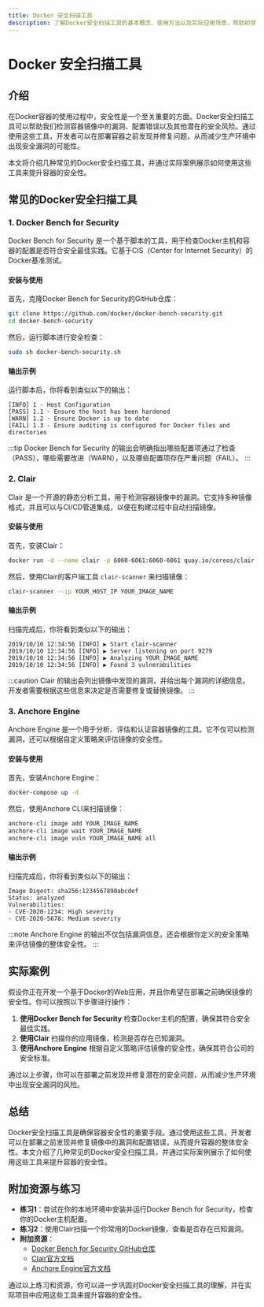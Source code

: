 ```yaml
---
title: Docker 安全扫描工具
description: 了解Docker安全扫描工具的基本概念、使用方法以及实际应用场景，帮助初学者提升Docker容器的安全性。
---
```


# Docker 安全扫描工具

## 介绍

在Docker容器的使用过程中，安全性是一个至关重要的方面。Docker安全扫描工具可以帮助我们检测容器镜像中的漏洞、配置错误以及其他潜在的安全风险。通过使用这些工具，开发者可以在部署容器之前发现并修复问题，从而减少生产环境中出现安全漏洞的可能性。

本文将介绍几种常见的Docker安全扫描工具，并通过实际案例展示如何使用这些工具来提升容器的安全性。

## 常见的Docker安全扫描工具

### 1. Docker Bench for Security

Docker Bench for Security 是一个基于脚本的工具，用于检查Docker主机和容器的配置是否符合安全最佳实践。它基于CIS（Center for Internet Security）的Docker基准测试。

#### 安装与使用

首先，克隆Docker Bench for Security的GitHub仓库：

```bash
git clone https://github.com/docker/docker-bench-security.git
cd docker-bench-security
```

然后，运行脚本进行安全检查：

```bash
sudo sh docker-bench-security.sh
```

#### 输出示例

运行脚本后，你将看到类似以下的输出：

```plaintext
[INFO] 1 - Host Configuration
[PASS] 1.1 - Ensure the host has been hardened
[WARN] 1.2 - Ensure Docker is up to date
[FAIL] 1.3 - Ensure auditing is configured for Docker files and directories
```

:::tip
Docker Bench for Security 的输出会明确指出哪些配置项通过了检查（PASS），哪些需要改进（WARN），以及哪些配置项存在严重问题（FAIL）。
:::

### 2. Clair

Clair 是一个开源的静态分析工具，用于检测容器镜像中的漏洞。它支持多种镜像格式，并且可以与CI/CD管道集成，以便在构建过程中自动扫描镜像。

#### 安装与使用

首先，安装Clair：

```bash
docker run -d --name clair -p 6060-6061:6060-6061 quay.io/coreos/clair:latest
```

然后，使用Clair的客户端工具 `clair-scanner` 来扫描镜像：

```bash
clair-scanner --ip YOUR_HOST_IP YOUR_IMAGE_NAME
```

#### 输出示例

扫描完成后，你将看到类似以下的输出：

```plaintext
2019/10/10 12:34:56 [INFO] ▶ Start clair-scanner
2019/10/10 12:34:56 [INFO] ▶ Server listening on port 9279
2019/10/10 12:34:56 [INFO] ▶ Analyzing YOUR_IMAGE_NAME
2019/10/10 12:34:56 [INFO] ▶ Found 3 vulnerabilities
```

:::caution
Clair 的输出会列出镜像中发现的漏洞，并给出每个漏洞的详细信息。开发者需要根据这些信息来决定是否需要修复或替换镜像。
:::

### 3. Anchore Engine

Anchore Engine 是一个用于分析、评估和认证容器镜像的工具。它不仅可以检测漏洞，还可以根据自定义策略来评估镜像的安全性。

#### 安装与使用

首先，安装Anchore Engine：

```bash
docker-compose up -d
```

然后，使用Anchore CLI来扫描镜像：

```bash
anchore-cli image add YOUR_IMAGE_NAME
anchore-cli image wait YOUR_IMAGE_NAME
anchore-cli image vuln YOUR_IMAGE_NAME all
```

#### 输出示例

扫描完成后，你将看到类似以下的输出：

```plaintext
Image Digest: sha256:1234567890abcdef
Status: analyzed
Vulnerabilities:
- CVE-2020-1234: High severity
- CVE-2020-5678: Medium severity
```

:::note
Anchore Engine 的输出不仅包括漏洞信息，还会根据你定义的安全策略来评估镜像的整体安全性。
:::

## 实际案例

假设你正在开发一个基于Docker的Web应用，并且你希望在部署之前确保镜像的安全性。你可以按照以下步骤进行操作：

1. **使用Docker Bench for Security** 检查Docker主机的配置，确保其符合安全最佳实践。
2. **使用Clair** 扫描你的应用镜像，检测是否存在已知漏洞。
3. **使用Anchore Engine** 根据自定义策略评估镜像的安全性，确保其符合公司的安全标准。

通过以上步骤，你可以在部署之前发现并修复潜在的安全问题，从而减少生产环境中出现安全漏洞的风险。

## 总结

Docker安全扫描工具是确保容器安全性的重要手段。通过使用这些工具，开发者可以在部署之前发现并修复镜像中的漏洞和配置错误，从而提升容器的整体安全性。本文介绍了几种常见的Docker安全扫描工具，并通过实际案例展示了如何使用这些工具来提升容器的安全性。

## 附加资源与练习

- **练习1**：尝试在你的本地环境中安装并运行Docker Bench for Security，检查你的Docker主机配置。
- **练习2**：使用Clair扫描一个你常用的Docker镜像，查看是否存在已知漏洞。
- **附加资源**：
  - [Docker Bench for Security GitHub仓库](https://github.com/docker/docker-bench-security)
  - [Clair官方文档](https://github.com/quay/clair)
  - [Anchore Engine官方文档](https://docs.anchore.com/)

通过以上练习和资源，你可以进一步巩固对Docker安全扫描工具的理解，并在实际项目中应用这些工具来提升容器的安全性。